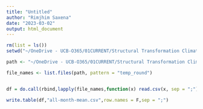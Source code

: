 ```yaml
---
title: "Untitled"
author: "Rimjhim Saxena"
date: "2023-03-02"
output: html_document
---
```



```r
rm(list = ls())
setwd("~/OneDrive - UCB-O365/01CURRENT/Structural Transformation Climate Change India/Data/07Climate/loc-temp/tmax-acc/")

path <- "~/OneDrive - UCB-O365/01CURRENT/Structural Transformation Climate Change India/Data/07Climate/loc-temp/tmax-acc/"

file_names <- list.files(path, pattern = "temp_round")


df = do.call(rbind,lapply(file_names,function(x) read.csv(x, sep = ";")))

write.table(df,"all-month-mean.csv",row.names = F,sep = ";")

```